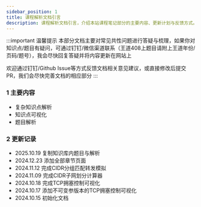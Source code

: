 ```yaml
---
sidebar_position: 1
title: 课程解析文档引言
description: 课程解析文档引言，介绍本站课程笔记部分的主要内容、更新计划与反馈方式。本部分旨在对课程中的复杂知识点进行深入解析、提供可视化工具，并解答学生的常见问题，欢迎学习者积极参与贡献。
---
```


:::important 温馨提示
本部分文档主要对常见共性问题进行答疑与梳理，如果你对知识点/题目有疑问，可通过钉钉/微信渠道联系（王道408上题目请附上王道年份/页码/题号），我会尽快回复答疑并将内容更新在网站上

欢迎通过钉钉/Github Issue等方式反馈文档相关意见建议，或直接修改后提交PR，我们会尽快完善文档的相应部分
:::

### 1 主要内容

* 复杂知识点解析
* 知识点可视化
* 题目解析

### 2 更新记录

* 2025.10.19 复制知识库内题目与解析
* 2024.12.23 添加全部章节页面
* 2024.11.12 完成CIDR分组匹配转发模拟
* 2024.11.09 完成CIDR子网划分计算器
* 2024.10.18 完成TCP拥塞控制可视化
* 2024.10.17 添加不可变参版本的TCP拥塞控制可视化
* 2024.10.15 初始化文档